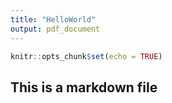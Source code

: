 ---
title: "HelloWorld"
output: pdf_document
---

```{r setup, include=FALSE}
knitr::opts_chunk$set(echo = TRUE)
```


## This is a markdown file